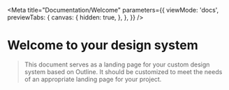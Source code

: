 
<Meta
  title="Documentation/Welcome"
  parameters={{
    viewMode: 'docs',
    previewTabs: {
      canvas: {
        hidden: true,
      },
    },
  }}
/>

# Welcome to your design system

> This document serves as a landing page for your custom design system based on Outline.
> It should be customized to meet the needs of an appropriate landing page for your project.
